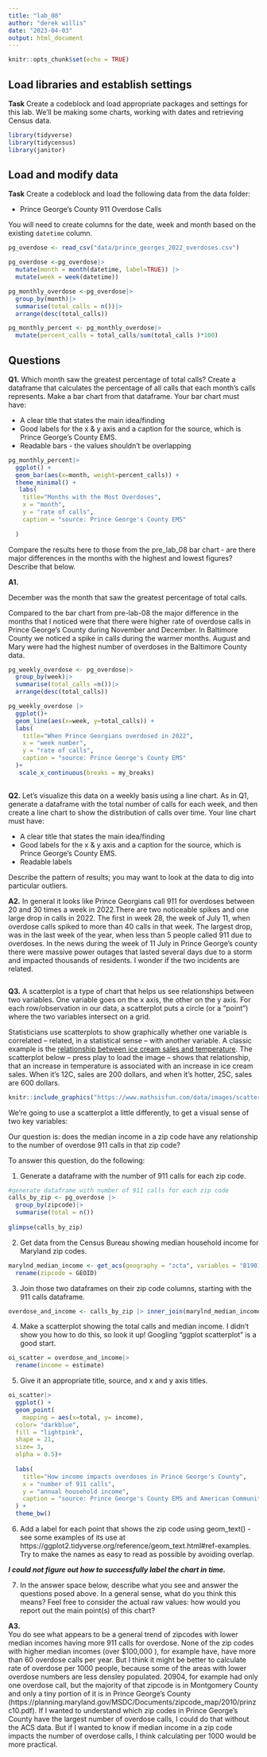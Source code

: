 ```yaml
---
title: "lab_08"
author: "derek willis"
date: "2023-04-03"
output: html_document
---
```


```r
knitr::opts_chunk$set(echo = TRUE)
```

## Load libraries and establish settings

**Task** Create a codeblock and load appropriate packages and settings for this lab. We'll be making some charts, working with dates and retrieving Census data.

```r
library(tidyverse)
library(tidycensus)
library(janitor)


```


## Load and modify data

**Task** Create a codeblock and load the following data from the data folder:

* Prince George's County 911 Overdose Calls

You will need to create columns for the date, week and month based on the existing `datetime` column.

```r
pg_overdose <- read_csv("data/prince_georges_2022_overdoses.csv")
```

```r
pg_overdose <-pg_overdose|>
  mutate(month = month(datetime, label=TRUE)) |> 
  mutate(week = week(datetime))

```

```r
pg_monthly_overdose <-pg_overdose|>
  group_by(month)|>
  summarise(total_calls = n())|>
  arrange(desc(total_calls))

```

```r
pg_monthly_percent <- pg_monthly_overdose|>
  mutate(percent_calls = total_calls/sum(total_calls )*100)
```
## Questions 

**Q1.** Which month saw the greatest percentage of total calls? Create a dataframe that calculates the percentage of all calls that each month's calls represents. Make a bar chart from that dataframe. Your bar chart must have:

* A clear title that states the main idea/finding
* Good labels for the x & y axis and a caption for the source, which is Prince George's County EMS.
* Readable bars - the values shouldn't be overlapping

```r
pg_monthly_percent|>
  ggplot() +
  geom_bar(aes(x=month, weight=percent_calls)) +
  theme_minimal() +
   labs(
    title="Months with the Most Overdoses",
    x = "month",
    y = "rate of calls",
    caption = "source: Prince George's County EMS"
    
  )

```

Compare the results here to those from the pre_lab_08 bar chart - are there major differences in the months with the highest and lowest figures? Describe that below.

**A1.** 

December was the month that saw the greatest percentage of total calls. 

Compared to the bar chart from pre-lab-08 the major difference in the months that I noticed were that there were higher rate of overdose calls in Prince George's County during November and December. In Baltimore County we noticed a spike in calls during the warmer months. August and Mary were had the highest number of overdoses in the Baltimore County data. 

```r
pg_weekly_overdose <- pg_overdose|>
  group_by(week)|>
  summarise(total_calls =n())|>
  arrange(desc(total_calls))
```

```r
pg_weekly_overdose |>
  ggplot()+
  geom_line(aes(x=week, y=total_calls)) +
  labs(
    title="When Prince Georgians overdosed in 2022",
    x = "week number",
    y = "rate of calls",
    caption = "source: Prince George's County EMS"
  )+
   scale_x_continuous(breaks = my_breaks)
 

```
**Q2.** Let's visualize this data on a weekly basis using a line chart. As in Q1, generate a dataframe with the total number of calls for each week, and then create a line chart to show the distribution of calls over time. Your line chart must have:

* A clear title that states the main idea/finding
* Good labels for the x & y axis and a caption for the source, which is Prince George's County EMS.
* Readable labels


Describe the pattern of results; you may want to look at the data to dig into particular outliers.

**A2.** In general it looks like Prince Georgians call 911 for overdoses between 20 and 30 times a week in 2022.There are two noticeable spikes and one large drop in calls in 2022. The first in week 28, the week of July 11, when overdose calls spiked to more than 40 calls in that week. The largest drop, was in the last week of the year, when less than 5 people called 911 due to overdoses. In the news during the week of 11 July in Prince George's county there were massive power outages that lasted several days due to a storm and impacted thousands of residents. I wonder if the two incidents are related. 


```r
```

**Q3.**  A scatterplot is a type of chart that helps us see relationships between two variables. One variable goes on the x axis, the other on the y axis.  For each row/observation in our data, a scatterplot puts a circle (or a "point") where the two variables intersect on a grid. 

Statisticians use scatterplots to show graphically whether one variable is correlated -- related, in a statistical sense -- with another variable.  A classic example is the [relationship between ice cream sales and temperature](https://www.mathsisfun.com/data/scatter-xy-plots.html). The scatterplot below -- press play to load the image -- shows that relationship, that an increase in temperature is associated with an increase in ice cream sales. When it's 12C, sales are 200 dollars, and when it's hotter, 25C, sales are 600 dollars.

```r
knitr::include_graphics("https://www.mathsisfun.com/data/images/scatter-ice-cream1.svg")
```

We're going to use a scatterplot a little differently, to get a visual sense of two key variables: 

Our question is: does the median income in a zip code have any relationship to the number of overdose 911 calls in that zip code?

To answer this question, do the following:

1. Generate a dataframe with the number of 911 calls for each zip code.

```r
#generate dataframe with number of 911 calls for each zip code
calls_by_zip <- pg_overdose |>
  group_by(zipcode)|>
  summarise(total = n())
  
glimpse(calls_by_zip)

```
2. Get data from the Census Bureau showing median household income for Maryland zip codes.

```r
marylnd_median_income <- get_acs(geography = "zcta", variables = "B19013_001", year = 2021)|>
  rename(zipcode = GEOID)

```
3. Join those two dataframes on their zip code columns, starting with the 911 calls dataframe.

```r
overdose_and_income <- calls_by_zip |> inner_join(marylnd_median_income)

```
4. Make a scatterplot showing the total calls and median income. I didn't show you how to do this, so look it up! Googling "ggplot scatterplot" is a good start.

```r
oi_scatter = overdose_and_income|>
  rename(income = estimate)
```
5. Give it an appropriate title, source, and x and y axis titles.

```r
oi_scatter|>
  ggplot() +
  geom_point(
    mapping = aes(x=total, y= income),
  color= "darkblue",
  fill = "lightpink",
  shape = 21,
  size= 3, 
  alpha = 0.5)+
 
  labs(
    title="How income impacts overdoses in Prince George's County",
    x = "number of 911 calls",
    y = "annual household income",
    caption = "source: Prince George's County EMS and American Community Survey"
  ) +
  theme_bw()


```
6. Add a label for each point that shows the zip code using geom_text() - see some examples of its use at https://ggplot2.tidyverse.org/reference/geom_text.html#ref-examples. Try to make the names as easy to read as possible by avoiding overlap.

***I could not figure out how to successfully label the chart in time. ***

7. In the answer space below, describe what you see and answer the questions posed above. In a general sense, what do you think this means? Feel free to consider the actual raw values: how would you report out the main point(s) of this chart?

**A3.**  
You do see what appears to be a general trend of zipcodes with lower median incomes having more 911 calls for overdose. None of the zip codes with higher median incomes (over $100,000 ), for example have, have more than 60 overdose calls per year. But I think it might be better to calculate rate of overdose per 1000 people, because some of the areas with lower overdose numbers are less densley populated. 20904, for example had only one overdose call, but the majority of that zipcode is in Montgomery County and only a tiny portion of it is in Prince George's County (https://planning.maryland.gov/MSDC/Documents/zipcode_map/2010/prinzc10.pdf). If I wanted to understand which zip codes in Prince George's County have the largest number of overdose calls, I could do that without the ACS data. But if I wanted to know if median income in a zip code impacts the number of overdose calls, I think calculating per 1000 would be more practical. 